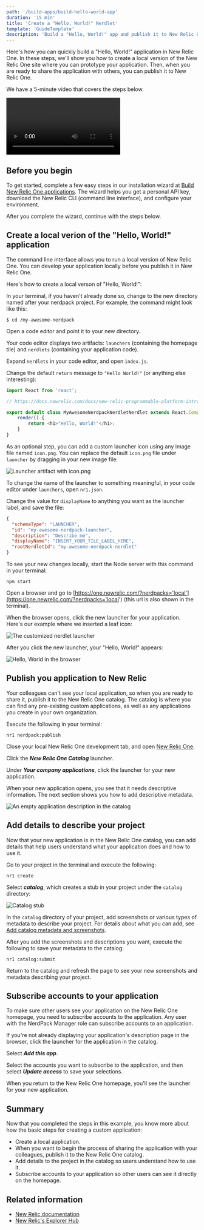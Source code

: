 ```yaml
---
path: '/build-apps/build-hello-world-app'
duration: '15 min'
title: 'Create a "Hello, World!" Nerdlet'
template: 'GuideTemplate'
description: 'Build a "Hello, World!" app and publish it to New Relic One'
---
```

<Intro>

Here's how you can quickly build a "Hello, World!" application in New Relic One. In these steps, we'll show you how to create a local version of the New Relic One site where you can prototype your application. Then, when you are ready to share the application with others, you can publish it to New Relic One.

We have a 5-minute video that covers the steps below.

<Video id="ZagZfNQYJEU" type="youtube"/>


</Intro>

## Before you begin

To get started, complete a few easy steps in our installation wizard at [Build New Relic One applications](https://one.newrelic.com/launcher/developer-center.launcher?pane=eyJuZXJkbGV0SWQiOiJkZXZlbG9wZXItY2VudGVyLmRldmVsb3Blci1jZW50ZXIifQ==). The wizard helps you get a personal API key, download the New Relic CLI (command line interface), and configure your environment.

After you complete the wizard, continue with the steps below.


## Create a local verion of the "Hello, World!" application

The command line interface allows you to run a local version of New Relic One. You can develop your application locally before you publish it in New Relic One.

Here's how to create a local verson of "Hello, World!":

<Steps>

  <Step>

  In your terminal, if you haven't already done so, change to the new directory named after your nerdpack project. For example, the command might look like this:

  ```
  $ cd /my-awesome-nerdpack
  ```
  </Step>

  <Step>

  Open a code editor and point it to your new directory.

  <Important>Your code editor displays two artifacts: `launchers` (containing the homepage tile) and `nerdlets` (containing your application code).</Important>

  </Step>

  <Step>

  Expand `nerdlets` in your code editor, and open `index.js`.

  </Step>

  <Step>

  Change the default `return` message to `"Hello World!"` (or anything else interesting):

  ```js
  import React from 'react';
  
  // https://docs.newrelic.com/docs/new-relic-programmable-platform-introduction

  export default class MyAwesomeNerdpackNerdletNerdlet extends React.Component {
      render() {
          return <h1>"Hello, World!"</h1>;
      }
  }
  ```

  </Step>

  <Step>

  As an optional step, you can add a custom launcher icon using any image file named `icon.png`. You can replace the default `icon.png` file under `launcher` by dragging in your new image file:

  ![Launcher artifact with icon.png](../images/create-hello-world/custom-tile.png)

  </Step>

  <Step>

  To change the name of the launcher to something meaningful, in your code editor under `launchers`, open `nr1.json`.

  </Step>  
    
  <Step>

  Change the value for `displayName` to anything you want as the launcher label, and save the file:  

  ```json
  {
    "schemaType": "LAUNCHER",
    "id": "my-awesome-nerdpack-launcher",
    "description": "Describe me",
    "displayName": "INSERT_YOUR_TILE_LABEL_HERE",
    "rootNerdletId": "my-awesome-nerdpack-nerdlet"
}
```

  </Step>

  <Step>

  To see your new changes locally, start the Node server with this command in your terminal:

  ```
  npm start
  ```
  </Step>

  <Step>

  Open a browser and go to [https://one.newrelic.com/?nerdpacks='local'](https://one.newrelic.com/?nerdpacks='local') (this url is also shown in the terminal).

  </Step>

  <Step>

  When the browser opens, click the new launcher for your application. Here's our example where we inserted a leaf icon:

  ![The customized nerdlet launcher](../images/create-hello-world/hello-world-launcher.png)

  </Step>

  </Steps>

  After you click the new launcher, your "Hello, World!" appears:

  ![Hello, World in the browser](../images/create-hello-world/hello-world-output-local.png)

## Publish you application to New Relic

Your colleagues can't see your local application, so when you are ready to share it, publish it to the New Relic One catalog. The catalog is where you can find any pre-existing custom applications, as well as any applications you create in your own organization. 

<Steps>

  <Step>

  Execute the following in your terminal:

  ```
  nr1 nerdpack:publish
  ```
  </Step>
  
  <Step>

  Close your local New Relic One development tab, and open [New Relic One](https://one.newrelic.com).
  
  </Step>

  <Step>

  Click the ***New Relic One Catalog*** launcher.

  </Step>

  <Step>

  Under ***Your company applications***, click the launcher for your new application.

  </Step>

</Steps>

  When your new application opens, you see that it needs descriptive information. The next section shows you how to add descriptive metadata.

  ![An empty application description in the catalog](../images/create-hello-world/catalog-description-empty.png)

## Add details to describe your project

Now that your new application is in the New Relic One catalog, you can add details that help users understand what your application does and how to use it.

<Steps>

  <Step>

  Go to your project in the terminal and execute the following:  

  ```
  nr1 create
  ```

  </Step>

  <Step>

  Select ***catalog***, which creates a stub in your project under the `catalog` directory:

  ![Catalog stub](../images/create-hello-world/new-catalog-stub.png)

  </Step>

  <Step>

  In the `catalog` directory of your project, add screenshots or various types of metadata to describe your project. For details about what you can add, see [Add catalog metadata and screenshots](https://docs.newrelic.com/docs/new-relic-one/use-new-relic-one/build-new-relic-one/discover-manage-applications-new-relic-one-catalog#clamshell-2).

  </Step>

  <Step>

  After you add the screenshots and descriptions you want, execute the following to save your metadata to the catalog:

  ```
  nr1 catalog:submit
  ```

  </Step>

  <Step>

  Return to the catalog and refresh the page to see your new screenshots and metadata describing your project.

  </Step>

</Steps>


## Subscribe accounts to your application

To make sure other users see your application on the New Relic One homepage, you need to subscribe accounts to the application. Any user with the NerdPack Manager role can subscribe accounts to an application.

<Steps>
  
  <Step>

  If you're not already displaying your application's description page in the browser, click the launcher for the application in the catalog.

  </Step>

  <Step>

  Select ***Add this app***.

  </Step>

  <Step>

  Select the accounts you want to subscribe to the application, and then select ***Update access*** to save your selections.

  </Step>

</Steps>

When you return to the New Relic One homepage, you'll see the launcher for your new application.

## Summary

Now that you completed the steps in this example, you know more about how the basic steps for creating a custom application: 

* Create a local application.
* When you want to begin the process of sharing the application with your colleagues, publish it to the New Relic One catalog.
* Add details to the project in the catalog so users understand how to use it.
* Subscribe accounts to your application so other users can see it directly on the homepage.

## Related information

- [New Relic documentation](https://docs.newrelic.com/docs/new-relic-one/use-new-relic-one/build-new-relic-one/new-relic-one-build-your-own-custom-new-relic-one-application)
- [New Relic's Explorer Hub](https://discuss.newrelic.com/)